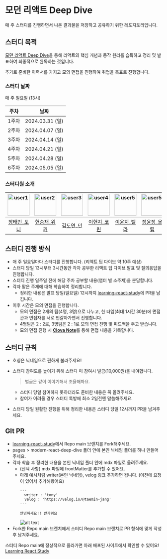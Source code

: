 # 모던 리액트 Deep Dive
매 주 스터디를 진행하면서 나온 결과물을 저장하고 공유하기 위한 레포지토리입니다.

## 스터디 목적

[모던 리액트 Deep Dive](https://product.kyobobook.co.kr/detail/S000210725203)을 통해 리액트의 핵심 개념과 동작 원리를 습득하고 정리 및 발표하여 최종적으로 완독하는 것입니다.

추가로 준비한 이력서를 가지고 모의 면접을 진행하여 취업을 목표로 진행합니다.

### 스터디 날짜
매 주 일요일 (13시)

| 주차 | 날짜 |
| :---: | :---: |
| 1주차 | 2024.03.31 (일) |
| 2주차 | 2024.04.07 (일) |
| 3주차 | 2024.04.14 (일) |
| 4주차 | 2024.04.21 (일) |
| 5주차 | 2024.04.28 (일) |
| 6주차 | 2024.05.05 (일) |

### 스터디원 소개
| <img src="https://github.com/taemin-jang.png?size=70" width="70" height="70" alt="user1"/> |<img src="https://github.com/goldmayo.png?size=70" width="70" height="70" alt="user2"/> | <img src="https://github.com/kimdoyeonn.png?size=70" width="70" height="70" alt="user3"/> | <img src="https://github.com/hyeonzii.png?size=70" width="70" height="70" alt="user4"/> | <img src="https://github.com/yunjiisy.png?size=70" width="70" height="70" alt="user5"/> | <img src="https://github.com/busy-joj.png?size=70" width="70" height="70" alt="user5"/> | <img src="https://github.com/p-so-yeon.png?size=70" width="70" height="70" alt="user5"/> |
|:---:|:---:|:---:|:---:|:---:|:---:|:---:|
| [장태민_토니](https://github.com/taemin-jang) | [현승재_워커](https://github.com/goldmayo) | [김도연_던](https://github.com/kimdoyeonn) | [이현지_코린](https://github.com/hyeonzii) | [이윤지_벨라](https://github.com/yunjiisy) | [정윤정_올립](https://github.com/busy-joj) | [박소연_메이](https://github.com/p-so-yeon) |

## 스터디 진행 방식

- 매 주 일요일마다 스터디를 진행합니다. (리액트 딥 다이브 약 10주 예상)
- 스터디 당일 13시부터 3시간동안 각자 공부한 리액트 딥 다이브 발표 및 질의응답을 진행합니다.
- 스터디 진행 일주일 전에 해당 주차 공부할 내용(챕터 별 소주제)을 분담합니다.
- 각자 맡은 주제에 대해 학습하여 정리합니다.
    - 정리한 내용은 발표 당일(일요일) 12시까지 [learning-react-study](https://github.com/FE-HelpStudy/learning-react-study)에 PR을 남깁니다.
- 이후 시간은 모의 면접을 진행합니다.
    - 모의 면접은 2개의 팀(4명, 3명)으로 나누고, 한 타임(최대 1시간 30분)에 면접관과 면접자를 서로 번갈아가면서 진행합니다.
    - 4명팀은 2 : 2로, 3명팀은 2 : 1로 모의 면접 진행 및 피드백을 주고 받습니다.
    - 모의 면접 진행 시 [**Clova Note**](https://clovanote.naver.com/)를 통해 면접 내용을 기록합니다.

## 스터디 규칙

- 호칭은 닉네임으로 편하게 불러주세요!
- 스터디 참여도를 높이기 위해 스터디 미 참여시 벌금(10,000원)을 내야합니다.
    
    > 벌금은 같이 이야기해서 조율해봐요.
    > 
    - 스터디 당일 참여하지 못하더라도 준비한 내용은 꼭 올려주세요.
    - 참여가 어려울 경우 스터디 톡방에 최소 2일전엔 말씀해주세요.
- 스터디 당일 원활한 진행을 위해 정리한 내용은 스터디 당일 12시까지 PR을 남겨주세요.

## GIt PR

- [learning-react-study](https://github.com/FE-HelpStudy/learning-react-study)에서 Repo main 브랜치를 Fork해주세요.
- pages > modern-react-deep-dive 폴더 안에 본인 닉네임 폴더를 하나 만들어주세요.
- 각자 학습 후 정리한 내용을 본인 닉네임 폴더 안에 mdx 파일로 올려주세요.
  - (선택 사항) mdx 파일에 frontMatter를 추가할 수 있어요.
  - 아래 예시처럼 writer(본인 닉네임), velog 링크 추가하면 됩니다. (이전에 요청이 있어서 추가해봤어요)
    ```mdx
    ---
      writer : 'tony'
      velog : 'https://velog.io/@taemin-jang'
    ---

    안녕하세요!! 반가워요
    ```
    ![alt text](./image.png)
- Fork한 Repo main 브랜치에서 스터디 Repo main 브랜치로 PR 형식에 맞게 작성 후 남겨주세요.

스터디 Repo main에 정상적으로 올라가면 아래 배포된 사이트에서 확인할 수 있어요!
[Learning React Study](https://learning-react-study.vercel.app/)
